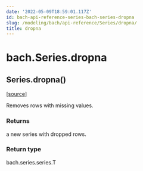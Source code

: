 ```yaml
---
date: '2022-05-09T18:59:01.117Z'
id: bach-api-reference-series-bach-series-dropna
slug: /modeling/bach/api-reference/Series/dropna/
title: dropna
---
```


# bach.Series.dropna

<div className="method">

<h2 className="signature-method"><span className="additional-name">Series.</span><span className="name">dropna(</span><small className="parameter-list"></small>)</h2>


&#8203;<span className="view-source">[[source]](https://github.com/objectiv/objectiv-analytics/blob/main/bach/bach/series/series.py)</span>

<div className="content">

Removes rows with missing values.


### Returns

a new series with dropped rows.



### Return type

bach.series.series.T



</div>


</div>
